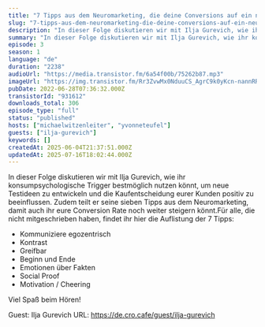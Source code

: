 ```yaml
---
title: "7 Tipps aus dem Neuromarketing, die deine Conversions auf ein neues Level heben"
slug: "7-tipps-aus-dem-neuromarketing-die-deine-conversions-auf-ein-neues-level-heben"
description: "In dieser Folge diskutieren wir mit Ilja Gurevich, wie ihr konsumpsychologische Trigger bestmöglich nutzen könnt, um neue Testideen zu entwickeln und die Kaufentscheidung eurer Kunden positiv zu beeinflussen. Zudem teilt er seine sieben Tipps aus dem Neuromarketing, damit auch ihr eure Conversion Rate noch weiter steigern könnt.Für alle, die nicht mitgeschrieben haben, findet ihr hier die Auflistung der 7 Tipps:\n- Kommuniziere egozentrisch\n- Kontrast\n- Greifbar\n- Beginn und Ende\n- Emotionen über Fakten\n- Social Proof\n- Motivation / Cheering\n\nViel Spaß beim Hören!\n\nGuest: Ilja Gurevich\nURL: https://de.cro.cafe/guest/ilja-gurevich"
summary: "In dieser Folge diskutieren wir mit Ilja Gurevich, wie ihr konsumpsychologische Trigger bestmöglich nutzen könnt, um neue Testideen zu entwickeln und die Kaufentscheidung eurer Kunden positiv zu beeinflussen. Zudem teilt er seine sieben Tipps aus dem Neuromarketing, damit auch ihr eure Conversion Rate noch weiter steigern könnt.\r\n\r\nViel Spaß beim Hören!"
episode: 3
season: 1
language: "de"
duration: "2238"
audioUrl: "https://media.transistor.fm/6a54f00b/75262b87.mp3"
imageUrl: "https://img.transistor.fm/Rr3ZvwMx0NduuCS_AgrC9k0yKcn-nannRRV3GkOVj_I/rs:fill:3000:3000:1/q:60/aHR0cHM6Ly9pbWct/dXBsb2FkLXByb2R1/Y3Rpb24udHJhbnNp/c3Rvci5mbS9hY2Ji/YzlhOTJlZDgyM2M4/NWQ0YWUwOWE1YjRi/ZTRhMS5wbmc.webp"
pubDate: 2022-06-28T07:36:32.000Z
transistorId: "931612"
downloads_total: 306
episode_type: "full"
status: "published"
hosts: ["michaelwitzenleiter", "yvonneteufel"]
guests: ["ilja-gurevich"]
keywords: []
createdAt: 2025-06-04T21:37:51.000Z
updatedAt: 2025-07-16T18:02:44.000Z
---
```


In dieser Folge diskutieren wir mit Ilja Gurevich, wie ihr konsumpsychologische Trigger bestmöglich nutzen könnt, um neue Testideen zu entwickeln und die Kaufentscheidung eurer Kunden positiv zu beeinflussen. Zudem teilt er seine sieben Tipps aus dem Neuromarketing, damit auch ihr eure Conversion Rate noch weiter steigern könnt.Für alle, die nicht mitgeschrieben haben, findet ihr hier die Auflistung der 7 Tipps:
- Kommuniziere egozentrisch
- Kontrast
- Greifbar
- Beginn und Ende
- Emotionen über Fakten
- Social Proof
- Motivation / Cheering

Viel Spaß beim Hören!

Guest: Ilja Gurevich
URL: https://de.cro.cafe/guest/ilja-gurevich
